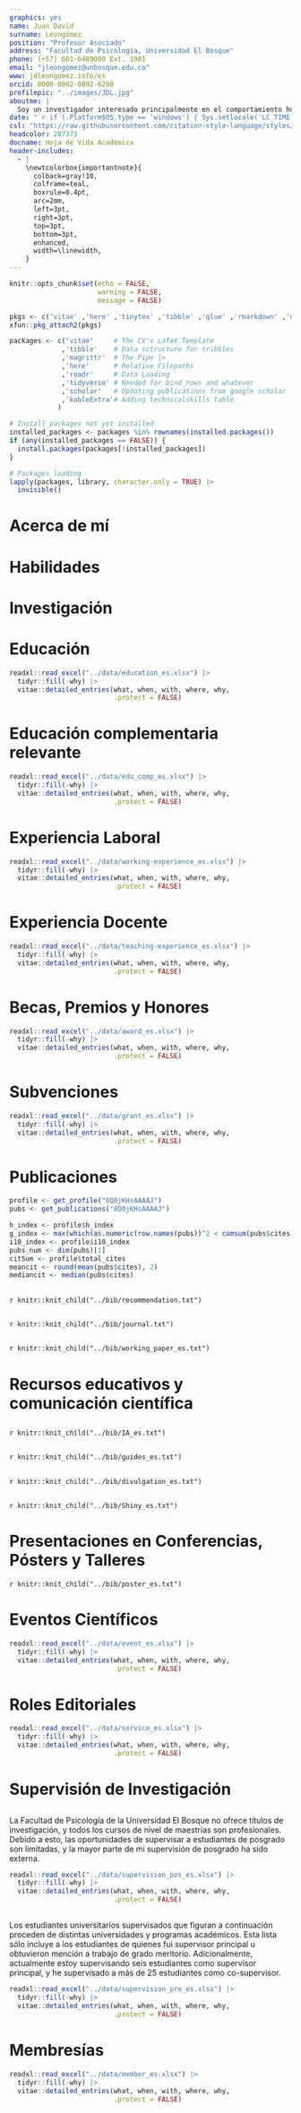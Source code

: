 ```yaml
---
graphics: yes
name: Juan David
surname: Leongómez
position: "Profesor Asociado"
address: "Facultad de Psicología, Universidad El Bosque"
phone: (+57) 601-6489000 Ext. 1901
email: "jleongomez@unbosque.edu.co"
www: jdleongomez.info/es
orcid: 0000-0002-0092-6298
profilepic: "../images/JDL.jpg"
aboutme: |
  Soy un investigador interesado principalmente en el comportamiento humano, así como en los métodos cuantitativos y la ciencia reproducible.
date: "`r if (.Platform$OS.type == 'windows') { Sys.setlocale('LC_TIME','Spanish_Spain') } else { Sys.setlocale('LC_TIME','es_CO.UTF-8') }; format(Sys.Date(), '%d de %B de %Y')`"
csl: "https://raw.githubusercontent.com/citation-style-language/styles/master/apa-cv.csl"
headcolor: 207373
docname: Hoja de Vida Académica
header-includes:
  - |
    \newtcolorbox{importantnote}{
      colback=gray!10,
      colframe=teal,
      boxrule=0.4pt,
      arc=2mm,
      left=3pt,
      right=3pt,
      top=3pt,
      bottom=3pt,
      enhanced,
      width=\linewidth,
    }
---
```


```r
knitr::opts_chunk$set(echo = FALSE,
                      warning = FALSE,
                      message = FALSE)

pkgs <- c('vitae' ,'here' ,'tinytex' ,'tibble' ,'glue' ,'rmarkdown' ,'dplyr', 'readr' ,'yaml')
xfun::pkg_attach2(pkgs)

packages <- c('vitae'     # The CV's LaTeX Template
             ,'tibble'    # Data sctructure for tribbles
             ,'magrittr'  # The Pipe |>
             ,'here'      # Relative Filepaths
             ,'readr'     # Data Loading
             ,'tidyverse' # Needed for bind_rows and whatever
             ,'scholar'   # Updating publications from google scholar
             ,'kableExtra'# Adding technicalskills table
            )

# Install packages not yet installed
installed_packages <- packages %in% rownames(installed.packages())
if (any(installed_packages == FALSE)) {
  install.packages(packages[!installed_packages])
}

# Packages loading
lapply(packages, library, character.only = TRUE) |>
  invisible()
```

# Acerca de mí

\begin{minipage}[c]{0.85\linewidth}
Soy Profesor Asociado e investigador en \href{https://jdleongomez.info/es/team/}{\textit{\textbf{EvoCo}: Laboratorio de Evolución y Comportamiento Humano}}, y líder del grupo de investigación \href{https://investigaciones.unbosque.edu.co/codec}{\textit{\textbf{CODEC}: Ciencias Cognitivas y del Comportamiento}} (clasificado como \href{https://scienti.minciencias.gov.co/gruplac/jsp/visualiza/visualizagr.jsp?nro=00000000001446}{\textbf{A1}}), \href{https://www.uelbosque.edu.co/psicologia}{Facultad de Psicología}, \href{https://www.uelbosque.edu.co/}{Universidad El Bosque} en Bogotá, Colombia. También soy fundador y miembro del Consejo Directivo de \textbf{\textit{Latin American Association for Human Behavioral and Evolutionary Sciences}} (\textbf{\textit{LAAHBES}}). \par \vspace{0.4em}
\textbf{Investigación:} Mi investigación se centra en la comunicación vocal humana, la elección de pareja, la musicalidad y los efectos hormonales en el comportamiento. He publicado estudios pioneros sobre modulación vocal en contextos sociales y de cortejo.
\par \vspace{0.4em}
\textbf{Ciencia abierta:}  Me interesan los métodos cuantitativos y la programación, especialmente en \textbf{R}, como herramientas para promover la ciencia abierta y la reproducibilidad. En línea con esta preocupación, soy \href{https://rr.peercommunityin.org/about/recommenders}{recomendador} (editor asociado) en \href{https://rr.peercommunityin.org/}{Peer Community In Registered Reports}.

\end{minipage} \begin{minipage}[c]{0.15\linewidth}
\begin{flushright} 
\hfill \href{https://jdleongomez.info/es/team/}{\includegraphics[width=2.3cm, height=2.3cm]{Logo_EvoCo.png}} \newline\newline \href{https://investigaciones.unbosque.edu.co/codec}{\includegraphics[width=2.3cm, height=2.3cm]{Logo_CODEC.png}}
\end{flushright}
\end{minipage}

# Habilidades

\begin{cvskills}
  \cvskill
    {Programación}
    {\href{https://www.r-project.org/}{\textbf{R}} (avanzado: todo el procesamiento de datos, análisis, diagramas y tablas —e incluso esta HV— hechos en R)}

  \cvskill
    {Informes reproducibles}
    {Markdown/\href{https://rmarkdown.rstudio.com/}{R Markdown}/\href{https://quarto.org/}{Quarto} (incluyendo código  \href{https://www.latex-project.org/}{{\fontfamily{cmr}\selectfont\LaTeX}} y \href{https://html.spec.whatwg.org/}{HTML}\faHtml5). Control de versiones: \href{https://git-scm.com/}{Git} \faGit* y \href{https://github.com/JDLeongomez}{GitHub} \faGithub}

  \cvskill
    {Investigación Cuantitativa}
    {Modelado estadístico, modelos de efectos mixtos, inferencia multimodelo, \textit{machine learning}}

  \cvskill
    {Software}
    {\href{https://posit.co/products/open-source/rstudio/}{RStudio}, \href{https://code.visualstudio.com/}{Visual Studio Code}, \href{https://www.fon.hum.uva.nl/praat/}{Praat}, \href{https://www.audacityteam.org/}{Audacity}, \href{https://inkscape.org/}{InkScape}, \href{https://www.zotero.org/}{Zotero}}

  \cvskill
    {Idiomas}
    {Inglés/Español}
\end{cvskills}

# Investigación

\begin{cvskills}
  \cvskill
    {Areas de Investigacion}
    {\textbf{Voz humana • Modulación vocal • Elección de pareja • Comportamiento humano}}

  \cvskill
    {Principales Métodos de Investigación}
    {Diseños experimentales • Análisis acústico • Morfometría • Calificación de estímulos}
\end{cvskills}

# Educación

```r
readxl::read_excel("../data/education_es.xlsx") |>
  tidyr::fill(-why) |>
  vitae::detailed_entries(what, when, with, where, why,
                          .protect = FALSE)
```

# Educación complementaria relevante

```r
readxl::read_excel("../data/edu_comp_es.xlsx") |>
  tidyr::fill(-why) |>
  vitae::detailed_entries(what, when, with, where, why,
                          .protect = FALSE)
```

# Experiencia Laboral

```r
readxl::read_excel("../data/working-experience_es.xlsx") |>
  tidyr::fill(-why) |>
  vitae::detailed_entries(what, when, with, where, why,
                          .protect = FALSE)
```

# Experiencia Docente

```r
readxl::read_excel("../data/teaching-experience_es.xlsx") |>
  tidyr::fill(-why) |>
  vitae::detailed_entries(what, when, with, where, why,
                          .protect = FALSE)
```

# Becas, Premios y Honores

```r
readxl::read_excel("../data/award_es.xlsx") |>
  tidyr::fill(-why) |>
  vitae::detailed_entries(what, when, with, where, why,
                          .protect = FALSE)
```

# Subvenciones

```r
readxl::read_excel("../data/grant_es.xlsx") |>
  tidyr::fill(-why) |>
  vitae::detailed_entries(what, when, with, where, why,
                          .protect = FALSE)
```

# Publicaciones

```r
profile <- get_profile("8Q0jKHsAAAAJ")
pubs <- get_publications("8Q0jKHsAAAAJ")

h_index <- profile$h_index
g_index <- max(which(as.numeric(row.names(pubs))^2 < cumsum(pubs$cites)))
i10_index <- profile$i10_index
pubs_num <- dim(pubs)[1]
citSum <- profile$total_cites
meancit <- round(mean(pubs$cites), 2)
mediancit <- median(pubs$cites)
```

\begin{tcolorbox}[enhanced,
        on line, 
        boxsep=4pt, left=0pt,right=0pt,top=0pt,bottom=0pt,
        colframe=white,colback=teal,
        hyperurl={https://scholar.google.com/citations?user=8Q0jKHsAAAAJ}]
  
\color{white}
  \begin{minipage}[c]{0.245\linewidth}
    \begin{center} 
      \begin{huge} `r h_index` \end{huge}
     \begin{small} Índice \textit{h} \end{small} 
    \end{center} 
  \end{minipage} 
  \begin{minipage}[c]{0.245\linewidth}
    \begin{center} 
      \begin{huge} `r g_index` \end{huge}
      \begin{small} Índice \textit{g} \end{small} 
    \end{center}
  \end{minipage} 
  \begin{minipage}[c]{0.245\linewidth}
    \begin{center} 
      \begin{huge} `r i10_index` \end{huge}
      \begin{small} Índice i10 \end{small} 
    \end{center}
  \end{minipage} 
  \begin{minipage}[c]{0.245\linewidth}
    \begin{center}  
      \begin{huge} `r pubs_num` \end{huge}
      \begin{small} Publicaciones \end{small} 
    \end{center}
  \end{minipage} 
  
  \begin{center} \noindent\line(1,0){150} Citas \noindent\line(1,0){150} \end{center}
  
  \begin{minipage}[c]{0.325\linewidth}  
    \begin{center} 
      \begin{small} Total \end{small} 
      \begin{LARGE} `r citSum` \end{LARGE} 
    \end{center}
  \end{minipage} 
  \begin{minipage}[c]{0.325\linewidth}
    \begin{center} 
      \begin{small} Media \end{small} 
      \begin{LARGE} `r meancit` \end{LARGE}
    \end{center}
  \end{minipage} 
  \begin{minipage}[c]{0.325\linewidth}
    \begin{center}  
      \begin{small} Mediana \end{small} 
      \begin{LARGE} `r mediancit` \end{LARGE}
   \end{center}
  \end{minipage} 
\end{tcolorbox}

\begin{importantnote}
  \textcolor{teal}{\faStar} \textbf{Autoría clave:} autor único, autor principal (primero o último), y/o autor de correspondencia.
\end{importantnote}

## \textbf{Recomendaciones}

\begin{minipage}[c]{0.10\linewidth}
\href{https://rr.peercommunityin.org/about/recommenders}{\includegraphics[width=1.5cm]{pci_rr.png}}
\end{minipage} \begin{minipage}[c]{0.90\linewidth}
\footnotesize{\textbf{Nota:} Para más información sobre mi rol como \href{https://rr.peercommunityin.org/about/recommenders}{recomendador} (equivalente a Editor Asociado) para \textit{Peer Community In Registered Reports}, mira la sección dedicada a mis \hyperref[editor]{Roles Editoriales} más abajo.}
\end{minipage} 

\begingroup
\footnotesize
\setlength{\parindent}{-0.5in}
\setlength{\leftskip}{0.5in}

`r knitr::knit_child("../bib/recommendation.txt")`

\endgroup

## \textbf{Artículos y Trabajos Publicados}

\begingroup
\footnotesize
\setlength{\parindent}{-0.5in}
\setlength{\leftskip}{0.5in}

`r knitr::knit_child("../bib/journal.txt")`

\endgroup

## \textbf{\textit{Preprints} y Artículos en Revisión}

\begingroup
\footnotesize
\setlength{\parindent}{-0.5in}
\setlength{\leftskip}{0.5in}

`r knitr::knit_child("../bib/working_paper_es.txt")`

\endgroup

# Recursos educativos y comunicación científica

## \textbf{Investigación Abierta (canal de YouTube)}

\begin{minipage}[c]{0.15\linewidth}
\href{https://www.youtube.com/@InvestigacionAbierta}{\includegraphics[width=2.3cm, height=2.3cm]{Logo_IA.png}}
\end{minipage} \begin{minipage}[c]{0.85\linewidth}
\textcolor{red}{\faYoutube} \href{https://www.youtube.com/@InvestigacionAbierta}{Investigación Abierta} es un canal de YouTube donde publico videos y tutoriales acerca de métodos y buenas prácticas de investigación, estadística y ciencia abierta, así como algunos programas útiles de código abierto.
\end{minipage}

\begingroup
\footnotesize
\setlength{\parindent}{-0.5in}
\setlength{\leftskip}{0.5in}

`r knitr::knit_child("../bib/IA_es.txt")`

\endgroup

## \textbf{Guías Prácticas en Línea}

\begingroup
\footnotesize
\setlength{\parindent}{-0.5in}
\setlength{\leftskip}{0.5in}

`r knitr::knit_child("../bib/guides_es.txt")`

\endgroup

## \textbf{Artículos para el Público General}

\begingroup
\footnotesize
\setlength{\parindent}{-0.5in}
\setlength{\leftskip}{0.5in}

`r knitr::knit_child("../bib/divulgation_es.txt")`

\endgroup

## \textbf{Aplicaciones Shiny con Fines Educativos}

\begin{minipage}[c]{0.10\linewidth}
\href{https://jdleongomez.info/es/#shiny}{\includegraphics[width=1.5cm, height=1.74cm]{shiny_hex.png}}
\end{minipage} \begin{minipage}[c]{0.90\linewidth}
He desarrollado aplicaciones interactivas en R utilizando \href{https://shiny.posit.co/}{Shiny} sobre todo con el fin de enseñar e ilustrar conceptos estadísticos. En esta sección hay algunos ejemplos.
\end{minipage} 

\begingroup
\footnotesize
\setlength{\parindent}{-0.5in}
\setlength{\leftskip}{0.5in}

`r knitr::knit_child("../bib/Shiny_es.txt")`

\endgroup

# Presentaciones en Conferencias, Pósters y Talleres

\begingroup
\footnotesize
\setlength{\parindent}{-0.5in}
\setlength{\leftskip}{0.5in}

`r knitr::knit_child("../bib/poster_es.txt")`

\endgroup

# Eventos Científicos

```r
readxl::read_excel("../data/event_es.xlsx") |>
  tidyr::fill(-why) |>
  vitae::detailed_entries(what, when, with, where, why,
                          .protect = FALSE)
```

# Roles Editoriales {#editor}

\begin{small}
\textbf{Nota:} Mi registro verificado como par académico y editor internacional está disponible en mi perfil de \href{https://www.webofscience.com/wos/author/record/387716}{Web of Science}.
\end{small}

```r
readxl::read_excel("../data/service_es.xlsx") |>
  tidyr::fill(-why) |>
  vitae::detailed_entries(what, when, with, where, why,
                          .protect = FALSE)
```

# Supervisión de Investigación

## \textbf{Posgrado}

La Facultad de Psicología de la Universidad El Bosque no ofrece títulos de investigación, y todos los cursos de nivel de maestrías son profesionales. Debido a esto, las oportunidades de supervisar a estudiantes de posgrado son limitadas, y la mayor parte de mi supervisión de posgrado ha sido externa.

```r
readxl::read_excel("../data/supervision_pos_es.xlsx") |>
  tidyr::fill(-why) |>
  vitae::detailed_entries(what, when, with, where, why,
                          .protect = FALSE)
```

## \textbf{Pregrado}

Los estudiantes universitarios supervisados que figuran a continuación proceden de distintas universidades y programas académicos. Esta lista sólo incluye a los estudiantes de quienes fui supervisor principal u obtuvieron mención a trabajo de grado meritorio. Adicionalmente, actualmente estoy supervisando seis estudiantes como supervisor principal, y he supervisado a más de 25 estudiantes como co-supervisor.

```r
readxl::read_excel("../data/supervision_pre_es.xlsx") |>
  tidyr::fill(-why) |>
  vitae::detailed_entries(what, when, with, where, why,
                          .protect = FALSE)
```

# Membresías

```r
readxl::read_excel("../data/member_es.xlsx") |>
  tidyr::fill(-why) |>
  vitae::detailed_entries(what, when, with, where, why,
                          .protect = FALSE)
```